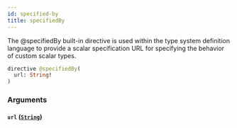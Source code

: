 ```yaml
---
id: specified-by
title: specifiedBy
---
```



The @specifiedBy built-in directive is used within the type system definition language to provide a scalar specification URL for specifying the behavior of custom scalar types.

```graphql
directive @specifiedBy(
  url: String!
)
```


### Arguments

#### `url` ([`String`](/cyberconnect/reference/scalars/string))






